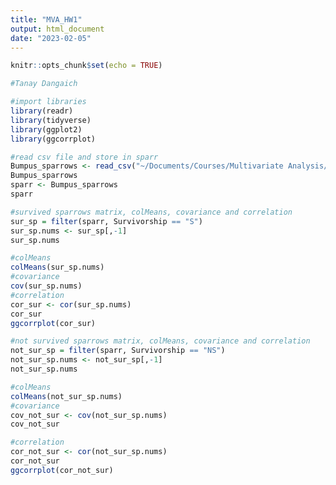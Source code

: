 ```yaml
---
title: "MVA_HW1"
output: html_document
date: "2023-02-05"
---
```


```r
knitr::opts_chunk$set(echo = TRUE)

#Tanay Dangaich

#import libraries
library(readr)
library(tidyverse)
library(ggplot2)
library(ggcorrplot)

#read csv file and store in sparr
Bumpus_sparrows <- read_csv("~/Documents/Courses/Multivariate Analysis/Bumpus_sparrows.csv")
Bumpus_sparrows
sparr <- Bumpus_sparrows
sparr

#survived sparrows matrix, colMeans, covariance and correlation
sur_sp = filter(sparr, Survivorship == "S")
sur_sp.nums <- sur_sp[,-1]
sur_sp.nums

#colMeans
colMeans(sur_sp.nums)
#covariance
cov(sur_sp.nums)
#correlation
cor_sur <- cor(sur_sp.nums)
cor_sur
ggcorrplot(cor_sur)

#not survived sparrows matrix, colMeans, covariance and correlation
not_sur_sp = filter(sparr, Survivorship == "NS")
not_sur_sp.nums <- not_sur_sp[,-1]
not_sur_sp.nums

#colMeans
colMeans(not_sur_sp.nums)
#covariance
cov_not_sur <- cov(not_sur_sp.nums)
cov_not_sur

#correlation
cor_not_sur <- cor(not_sur_sp.nums)
cor_not_sur
ggcorrplot(cor_not_sur)


```